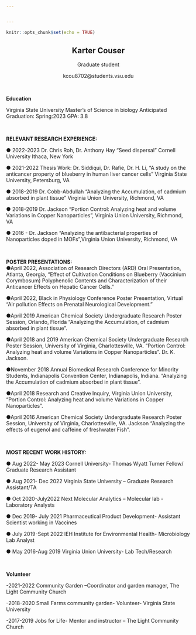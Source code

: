 ```yaml
---


---
```


```r
knitr::opts_chunk$set(echo = TRUE)
```
<center>

## **Karter Couser**

Graduate student

kcou8702@students.vsu.edu

</center>

<br>

**Education** 

Virginia State University Master's of Science in biology Anticipated Graduation: Spring:2023 GPA: 3.8 

<br>

**RELEVANT RESEARCH EXPERIENCE:**

●	2022-2023 Dr. Chris Roh, Dr. Anthony Hay “Seed dispersal” Cornell University Ithaca, New York

●	2021-2022 Thesis Work: Dr. Siddiqui, Dr. Rafie, Dr. H. Li, “A study on the anticancer property of blueberry in human liver cancer cells” Virginia State University, Petersburg, VA

●	2018-2019 Dr. Cobb-Abdullah “Analyzing the Accumulation, of cadmium absorbed in plant tissue” Virginia Union University, Richmond, VA

●	2018-2019 Dr. Jackson “Portion Control: Analyzing heat and volume Variations in Copper Nanoparticles”, Virginia Union University, Richmond, VA

●	2016 - Dr. Jackson “Analyzing the antibacterial properties of Nanoparticles doped in MOFs”,Virginia Union University, Richmond, VA


<br>

**POSTER PRESENTATIONS:**
<br>
●April 2022, Association of Research Directors (ARD) Oral Presentation, Atlanta, Georgia, 
“Effect of Cultivation Conditions on Blueberry (Vaccinium Corymbosum) Polyphenolic Contents and Characterization of their Anticancer Effects on Hepatic Cancer Cells.”

●April 2022, Black in Physiology Conference Poster Presentation, Virtual 
“Air pollution Effects on Prenatal Neurological Development.”

●April 2019 American Chemical Society Undergraduate Research Poster Session, Orlando, Florida “Analyzing the Accumulation, of cadmium absorbed in plant tissue”.

●April 2018 and 2019 American Chemical Society Undergraduate Research Poster Session, University of Virginia, Charlottesville, VA. “Portion Control: Analyzing heat and volume Variations in Copper Nanoparticles”. Dr. K. Jackson.

●November 2018 Annual Biomedical Research Conference for Minority Students, Indianapolis Convention Center, Indianapolis, Indiana. “Analyzing the Accumulation of cadmium absorbed in plant tissue”.

●April 2018 Research and Creative Inquiry, Virginia Union University, “Portion Control: Analyzing heat and volume Variations in Copper Nanoparticles”.

●April 2016 American Chemical Society Undergraduate Research Poster Session, University of Virginia, Charlottesville, VA. Jackson “Analyzing the effects of eugenol and caffeine of freshwater Fish”. 

<br>

**MOST RECENT WORK HISTORY:**

● Aug 2022- May 2023 Cornell University- Thomas Wyatt Turner Fellow/
Graduate Research Assistant

● Aug 2021- Dec 2022 Virginia State University – Graduate Research
Assistant/TA

● Oct 2020-July2022 Next Molecular Analytics – Molecular lab - Laboratory Analysts

● Dec 2019- July 2021 Pharmaceutical Product Development- Assistant
Scientist working in Vaccines

● July 2019-Sept 2022 IEH Institute for Environmental Health- Microbiology Lab Analyst

● May 2016-Aug 2019 Virginia Union University- Lab Tech/Research

<br>

**Volunteer**

-2021-2022 Community Garden –Coordinator and garden manager, The Light Community Church

-2018-2020 Small Farms community garden- Volunteer- Virginia State University

-2017-2019 Jobs for Life- Mentor and instructor – The Light Community Church 





